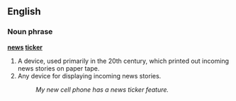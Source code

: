 ==English==

===Noun phrase===
'''[[news]] [[ticker]]'''

# A device, used primarily in the 20th century, which printed out incoming news stories on paper tape.
# Any device for displaying incoming news stories.
#: ''My new cell phone has a news ticker feature.''